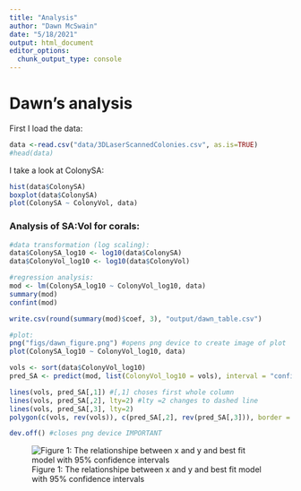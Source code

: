 ```yaml
---
title: "Analysis"
author: "Dawn McSwain"
date: "5/18/2021"
output: html_document
editor_options: 
  chunk_output_type: console
---
```


# Dawn's analysis


First I load the data:
```r
data <-read.csv("data/3DLaserScannedColonies.csv", as.is=TRUE)
#head(data)
```

I take a look at ColonySA:

```r
hist(data$ColonySA)
boxplot(data$ColonySA)
plot(ColonySA ~ ColonyVol, data)
```

### Analysis of SA:Vol for corals:

```r
#data transformation (log scaling):
data$ColonySA_log10 <- log10(data$ColonySA)
data$ColonyVol_log10 <- log10(data$ColonyVol)

#regression analysis:
mod <- lm(ColonySA_log10 ~ ColonyVol_log10, data)
summary(mod)
confint(mod)

write.csv(round(summary(mod)$coef, 3), "output/dawn_table.csv")
```

```r
#plot:
png("figs/dawn_figure.png") #opens png device to create image of plot
plot(ColonySA_log10 ~ ColonyVol_log10, data)

vols <- sort(data$ColonyVol_log10)
pred_SA <- predict(mod, list(ColonyVol_log10 = vols), interval = "confidence")

lines(vols, pred_SA[,1]) #[,1] choses first whole column
lines(vols, pred_SA[,2], lty=2) #lty =2 changes to dashed line
lines(vols, pred_SA[,3], lty=2)
polygon(c(vols, rev(vols)), c(pred_SA[,2], rev(pred_SA[,3])), border = NA, col = rgb(0,0,0,0.2))

dev.off() #closes png device IMPORTANT
```

![Figure 1: The relationshipe between x and y and best fit model with 95% confidence intervals](figs/dawn_figure.png)
